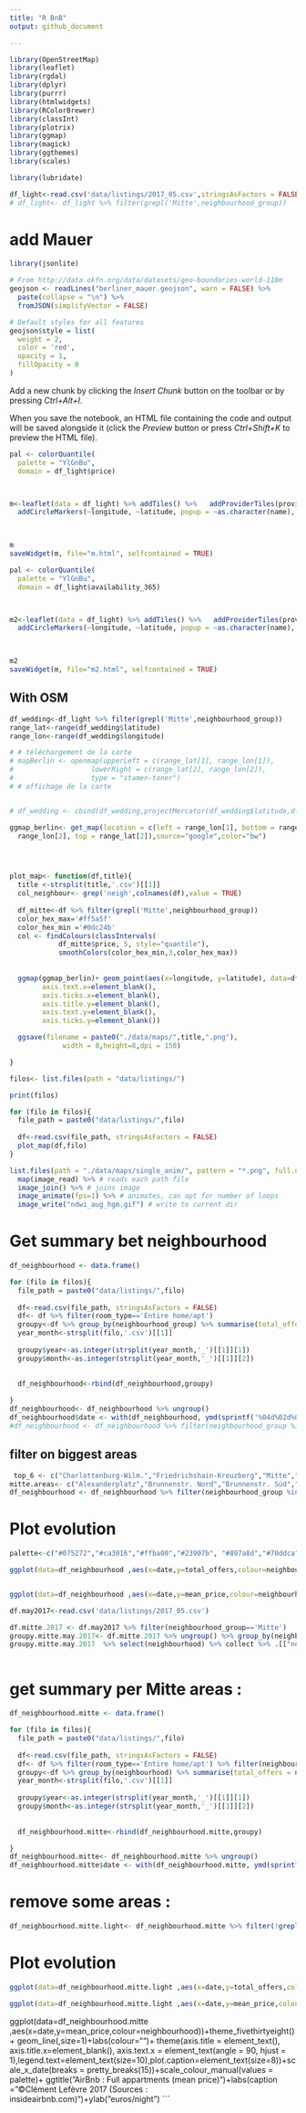 ```yaml
---
title: "R BnB"
output: github_document

---
```


```r
library(OpenStreetMap)
library(leaflet)
library(rgdal)
library(dplyr)
library(purrr)
library(htmlwidgets)
library(RColorBrewer)
library(classInt)
library(plotrix)  
library(ggmap)
library(magick)
library(ggthemes)
library(scales)

library(lubridate)
```

```r
df_light<-read.csv('data/listings/2017_05.csv',stringsAsFactors = FALSE)
# df_light<- df_light %>% filter(grepl('Mitte',neighbourhood_group))

```


# add Mauer
```r
library(jsonlite)

# From http://data.okfn.org/data/datasets/geo-boundaries-world-110m
geojson <- readLines("berliner_mauer.geojson", warn = FALSE) %>%
  paste(collapse = "\n") %>%
  fromJSON(simplifyVector = FALSE)

# Default styles for all features
geojson$style = list(
  weight = 2,
  color = 'red',
  opacity = 1,
  fillOpacity = 0
)
```


Add a new chunk by clicking the *Insert Chunk* button on the toolbar or by pressing *Ctrl+Alt+I*.

When you save the notebook, an HTML file containing the code and output will be saved alongside it (click the *Preview* button or press *Ctrl+Shift+K* to preview the HTML file).
```r

pal <- colorQuantile(
  palette = "YlGnBu",
  domain = df_light$price)



m<-leaflet(data = df_light) %>% addTiles() %>%   addProviderTiles(providers$CartoDB.Positron)%>%
  addCircleMarkers(~longitude, ~latitude, popup = ~as.character(name), label = ~as.character(name),stroke = FALSE, fillOpacity = 0.8,color = ~pal(price),radius=4) %>% addLegend("bottomright", pal = pal, values = ~price,title = "Price per night - Quartiles",labFormat = labelFormat(prefix = "€")) %>% addLegend("topright",title = "Berlin Wall",col=1,labels=1) %>%  addGeoJSON(geojson)


  
m
saveWidget(m, file="m.html", selfcontained = TRUE)
```

```r
pal <- colorQuantile(
  palette = "YlGnBu",
  domain = df_light$availability_365)



m2<-leaflet(data = df_light) %>% addTiles() %>%   addProviderTiles(providers$CartoDB.Positron)%>%
  addCircleMarkers(~longitude, ~latitude, popup = ~as.character(name), label = ~as.character(name),stroke = FALSE, fillOpacity = 0.8,color = ~pal(availability_365),radius=4) %>% addLegend("bottomright", pal = pal, values = ~availability_365,title = "number_of_reviews - Quartiles",labFormat = labelFormat(prefix = "€")) %>% addLegend("topright",title = "Berlin Wall",col=1,labels=1) %>%  addGeoJSON(geojson)


  
m2
saveWidget(m, file="m2.html", selfcontained = TRUE)
```




## With OSM
```r

df_wedding<-df_light %>% filter(grepl('Mitte',neighbourhood_group))
range_lat<-range(df_wedding$latitude)
range_lon<-range(df_wedding$longitude)

# # téléchargement de la carte
# mapBerlin <- openmap(upperLeft = c(range_lat[1], range_lon[1]), 
#                   lowerRight = c(range_lat[2], range_lon[2]), 
#                   type = "stamen-toner")
# # affichage de la carte


# df_wedding <- cbind(df_wedding,projectMercator(df_wedding$latitude,df_wedding$longitude))

```

```r
ggmap_berlin<- get_map(location = c(left = range_lon[1], bottom = range_lat[1], right =
  range_lon[2], top = range_lat[2]),source="google",color="bw")





```

```r
plot_map<- function(df,title){
  title <-strsplit(title,'.csv')[[1]]
  col_neighbour<- grep('neigh',colnames(df),value = TRUE)
  
  df_mitte<-df %>% filter(grepl('Mitte',neighbourhood_group))
  color_hex_max='#ff5a5f'
  color_hex_min ='#0dc24b'
  col <- findColours(classIntervals(
            df_mitte$price, 5, style="quantile"),
            smoothColors(color_hex_min,3,color_hex_max)) 
  
  
  ggmap(ggmap_berlin)+ geom_point(aes(x=longitude, y=latitude), data=df_mitte, col=color_hex_max)+ggtitle(title)+theme(plot.title = element_text(size = 40, face = "bold"))+  theme(axis.title.x=element_blank(),
        axis.text.x=element_blank(),
        axis.ticks.x=element_blank(),
        axis.title.y=element_blank(),
        axis.text.y=element_blank(),
        axis.ticks.y=element_blank())

  ggsave(filename = paste0("./data/maps/",title,".png"),
             width = 8,height=8,dpi = 150)

}
```

```r
filos<- list.files(path = "data/listings/")

print(filos)
```

```r
for (filo in filos){
  file_path = paste0("data/listings/",filo)
  
  df<-read.csv(file_path, stringsAsFactors = FALSE)
  plot_map(df,filo)
}
```



```r
list.files(path = "./data/maps/single_anim/", pattern = "*.png", full.names = T) %>% 
  map(image_read) %>% # reads each path file
  image_join() %>% # joins image
  image_animate(fps=1) %>% # animates, can opt for number of loops
  image_write("ndwi_aug_hgm.gif") # write to current dir
```
# Get summary bet neighbourhood
```r

df_neighbourhood <- data.frame()

for (filo in filos){
  file_path = paste0("data/listings/",filo)
  
  df<-read.csv(file_path, stringsAsFactors = FALSE)
  df<- df %>% filter(room_type=='Entire home/apt')
  groupy<-df %>% group_by(neighbourhood_group) %>% summarise(total_offers = n(), mean_price=mean(price))
  year_month<-strsplit(filo,'.csv')[[1]]
  
  groupy$year<-as.integer(strsplit(year_month,'_')[[1]][1])
  groupy$month<-as.integer(strsplit(year_month,'_')[[1]][2])
 
  
  df_neighbourhood<-rbind(df_neighbourhood,groupy)

}
df_neighbourhood<- df_neighbourhood %>% ungroup()
df_neighbourhood$date <- with(df_neighbourhood, ymd(sprintf('%04d%02d%02d', year, month, 1)))
#df_neighbourhood <- df_neighbourhood %>% filter(neighbourhood_group %in% c())
```

## filter on biggest areas
```r
 top_6 <- c("Charlottenburg-Wilm.","Friedrichshain-Kreuzberg","Mitte","Neukölln","Pankow","Tempelhof - Schöneberg")
mitte.areas<- c("Alexanderplatz","Brunnenstr. Nord","Brunnenstr. Süd","Moabit Ost","Moabit West","Osloer Straße" , "Parkviertel",       "Regierungsviertel","Tiergarten Süd","Wedding Zentrum")
df_neighbourhood <- df_neighbourhood %>% filter(neighbourhood_group %in% top_6)

```
# Plot evolution
```r
palette<-c("#075272","#ca3016","#ffba00","#23907b", "#897a8d","#70ddca")

ggplot(data=df_neighbourhood ,aes(x=date,y=total_offers,colour=neighbourhood_group))+theme_fivethirtyeight()+ geom_line(,size=1)+labs(colour="")+ theme(axis.title = element_text(),axis.title.x=element_blank(), axis.text.x = element_text(angle = 90, hjust = 1),legend.text=element_text(size=10),plot.caption=element_text(size=8))+scale_x_date(breaks = pretty_breaks(15))+scale_colour_manual(values = palette)+ ggtitle("Berlin : Full appartments")+labs(caption = "©Clément Lefèvre 2017 (Sources : insideairbnb.com)")+ylab("online offers")


ggplot(data=df_neighbourhood ,aes(x=date,y=mean_price,colour=neighbourhood_group))+theme_fivethirtyeight()+ geom_line(,size=1)+labs(colour="")+ theme(axis.title = element_text(), axis.title.x=element_blank(), axis.text.x = element_text(angle = 90, hjust = 1),legend.text=element_text(size=10),plot.caption=element_text(size=8))+scale_x_date(breaks = pretty_breaks(15))+scale_colour_manual(values = palette)+ ggtitle("Berlin : Full appartments")+labs(caption = "©Clément Lefèvre 2017 (Sources : insideairbnb.com)")+ylab("euros/night")
```
```r
df.may2017<-read.csv('data/listings/2017_05.csv')

df.mitte.2017 <- df.may2017 %>% filter(neighbourhood_group=='Mitte')
groupy.mitte.may.2017<- df.mitte.2017 %>% ungroup() %>% group_by(neighbourhood) %>% summarise(total= n())
groupy.mitte.may.2017  %>% select(neighbourhood) %>% collect %>% .[["neighbourhood"]]



```


# get summary per Mitte areas :
```r
df_neighbourhood.mitte <- data.frame()

for (filo in filos){
  file_path = paste0("data/listings/",filo)
  
  df<-read.csv(file_path, stringsAsFactors = FALSE)
  df<- df %>% filter(room_type=='Entire home/apt') %>% filter(neighbourhood %in% mitte.areas)
  groupy<-df %>% group_by(neighbourhood) %>% summarise(total_offers = n(), mean_price=mean(price))
  year_month<-strsplit(filo,'.csv')[[1]]
  
  groupy$year<-as.integer(strsplit(year_month,'_')[[1]][1])
  groupy$month<-as.integer(strsplit(year_month,'_')[[1]][2])
 
  
  df_neighbourhood.mitte<-rbind(df_neighbourhood.mitte,groupy)

}
df_neighbourhood.mitte<- df_neighbourhood.mitte %>% ungroup()
df_neighbourhood.mitte$date <- with(df_neighbourhood.mitte, ymd(sprintf('%04d%02d%02d', year, month, 1)))
```
# remove some areas :

```r
df_neighbourhood.mitte.light<- df_neighbourhood.mitte %>% filter(!grepl("Moabit|Tier|Park",neighbourhood))
```


# Plot evolution
```r
ggplot(data=df_neighbourhood.mitte.light ,aes(x=date,y=total_offers,colour=neighbourhood))+theme_fivethirtyeight()+ geom_line(,size=1)+labs(colour="")+ theme(axis.title = element_text(),axis.title.x=element_blank(), axis.text.x = element_text(angle = 90, hjust = 1),legend.text=element_text(size=10),plot.caption=element_text(size=8))+scale_x_date(breaks = pretty_breaks(15))+ ggtitle("Mitte : Full appartments")+labs(caption = "©Clément Lefèvre 2017 (Sources : insideairbnb.com)")+ylab("online offers")+scale_colour_manual(values = palette)

ggplot(data=df_neighbourhood.mitte.light ,aes(x=date,y=mean_price,colour=neighbourhood))+theme_fivethirtyeight()+ geom_line(,size=1)+labs(colour="")+ theme(axis.title = element_text(),axis.title.x=element_blank(), axis.text.x = element_text(angle = 90, hjust = 1),legend.text=element_text(size=10),plot.caption=element_text(size=8))+scale_x_date(breaks = pretty_breaks(15))+ ggtitle("Mitte: Full appartments")+labs(caption = "©Clément Lefèvre 2017 (Sources : insideairbnb.com)")+ylab("euros/night")+scale_colour_manual(values = palette)


```

ggplot(data=df_neighbourhood.mitte ,aes(x=date,y=mean_price,colour=neighbourhood))+theme_fivethirtyeight()+ geom_line(,size=1)+labs(colour="")+ theme(axis.title = element_text(), axis.title.x=element_blank(), axis.text.x = element_text(angle = 90, hjust = 1),legend.text=element_text(size=10),plot.caption=element_text(size=8))+scale_x_date(breaks = pretty_breaks(15))+scale_colour_manual(values = palette)+ ggtitle("AirBnb : Full appartments (mean price)")+labs(caption = "©Clément Lefèvre 2017 (Sources : insideairbnb.com)")+ylab("euros/night")
```
